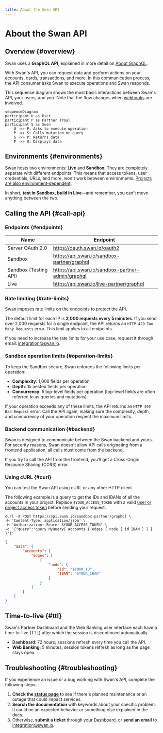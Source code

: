 ```yaml
---
title: About the Swan API
---
```


# About the Swan API

## Overview {#overview}

Swan uses a **GraphQL API**, explained in more detail on [About GraphQL](./graphql.mdx).

With Swan's API, you can request data and perform actions on your accounts, cards, transactions, and more.
In this communication process, the API consumer asks Swan to execute operations and Swan responds.

This sequence diagram shows the most basic interactions between Swan's API, your users, and you.
Note that the flow changes when [webhooks](./using-api/webhooks.mdx) are involved.

```mermaid
sequenceDiagram
participant U as User
participant P as Partner (You)
participant S as Swan
    U ->> P: Asks to execute operation
    P ->> S: Calls mutation or query
    S ->> P: Returns data
    P ->> U: Displays data
```

## Environments {#environments}

Swan hosts two environments: **Live** and **Sandbox**.
They are completely separate with different endpoints.
This means that access tokens, user credentials, URLs, and more, won't work between environments.
[Projects are also environment-dependent](../topics/projects/index.mdx#environments).

In short, **test in Sandbox, build in Live**—and remember, you can't move anything between the two.

## Calling the API {#call-api}

### Endpoints {#endpoints}

| Name | Endpoint |
| --- | --- |
| Server OAuth 2.0 | https://oauth.swan.io/oauth2 |
| Sandbox | https://api.swan.io/sandbox-partner/graphql |
| Sandbox (Testing API) | https://api.swan.io/sandbox-partner-admin/graphql |
| Live | https://api.swan.io/live-partner/graphql |

### Rate limiting {#rate-limits}

Swan imposes rate limits on the endpoints to protect the API.

The default limit for each IP is **2,000 requests every 5 minutes**.
If you send over 2,000 requests for a single endpoint, the API returns an `HTTP 429 Too Many Requests` error.
This limit applies to all endpoints.

If you need to increase the rate limits for your use case, request it through email: integration@swan.io. 

### Sandbox operation limits {#operation-limits}

To keep the Sandbox secure, Swan enforces the following limits per operation:

- **Complexity**: 1,000 fields per operation
- **Depth**: 15 nested fields per operation
- **Concurrency**: 5 top-level fields per operation (top-level fields are often referred to as queries and mutations)

If your operation exceeds any of these limits, the API returns an `HTTP 400 Bad Request` error.
Call the API again, making sure the complexity, depth, and concurrency of your operation respect the maximum limits.

### Backend communication {#backend}

Swan is designed to communicate between the Swan backend and yours.
For security reasons, Swan doesn't allow API calls originating from a frontend application; all calls must come from the backend.

If you try to call the API from the frontend, you'll get a Cross-Origin Resource Sharing (CORS) error.

### Using cURL {#curl}

You can test the Swan API using cURL or any other HTTP client.

The following example is a query to get the IDs and IBANs of all the accounts in your project.
Replace `$YOUR_ACCESS_TOKEN` with a valid [user or project access token](./using-api/authentication/index.mdx) before sending your request.

```curl title="Request" showLineNumbers
curl -X POST https://api.swan.io/sandbox-partner/graphql \
-H 'Content-Type: application/json' \
-H 'Authorization: Bearer $YOUR_ACCESS_TOKEN' \
-d '{"query":"query MyQuery{ accounts { edges { node { id IBAN } } } }"}'
```

```json title="Response" {4} showLineNumbers
{
    "data": {
        "accounts": {
            "edges": [
                {
                    "node": {
                        "id": "$YOUR_ID",
                        "IBAN": "$YOUR_IBAN"
                    }
                }
            ]
        }
    }
}
```

## Time-to-live {#ttl}

Swan's Partner Dashboard and the Web Banking user interface each have a time-to-live (TTL) after which the session is discontinued automatically.

- **Dashboard**: 72 hours; sessions refresh every time you call the API.
- **Web Banking**: 5 minutes; session tokens refresh as long as the page stays open.

## Troubleshooting {#troubleshooting}

If you experience an issue or a bug working with Swan's API, complete the following steps:

1. **Check the [status page](https://status.swan.io/)** to see if there's planned maintenance or an outage that could impact services.
1. **Search the documentation** with keywords about your specific problem. It could be an expected behavior or something else explained in the docs.
1. Otherwise, **submit a ticket** through your Dashboard, or **send an email** to integration@swan.io.